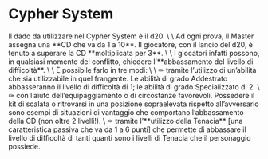 
# Cypher System

<GraphRule>
Il dado da utilizzare nel Cypher System è il d20. \
\
Ad ogni prova, il Master assegna una **CD che va da 1 a 10**. Il giocatore, con il lancio del d20, è tenuto a superare la CD **moltiplicata per 3**. \
\
I giocatori infatti possono, in qualsiasi momento del conflitto, chiedere l’**abbassamento del livello di difficoltà**. \
\
È possibile farlo in tre modi: \
\
✑ tramite l’utilizzo di un’abilità che sia utilizzabile in quel frangente. Le abilità di grado Addestrato abbasseranno il livello di difficoltà di 1; le abilità di grado Specializzato di 2. \
✑ con l’aiuto dell’equipaggiamento o di circostanze favorevoli. Possedere il kit di scalata o ritrovarsi in una posizione sopraelevata rispetto all’avversario sono esempi di situazioni di vantaggio che comportano l’abbassamento della CD (non oltre 2 livelli!). \
✑ tramite l’**utilizzo della Tenacia** [una caratteristica passiva che va da 1 a 6 punti] che permette di abbassare il livello di difficoltà di tanti quanti sono i livelli di Tenacia che il personaggio possiede.
</GraphRule>

<CypherSystemGraph />
